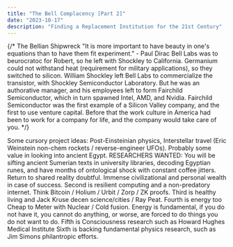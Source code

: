 ```yaml
---
title: "The Bell Complacency [Part 2]"
date: "2023-10-17"
description: "Finding a Replacement Institution for the 21st Century"
---
```


{/*
The Bellian Shipwreck
"It is more important to have beauty in one's equations than to have them fit experiment." - Paul Dirac
Bell Labs was to beurocratoc for Robert, so he left with Shockley to California.
Germanium could not withstand heat (requirement for military applications), so they switched to silicon.
William Shockley left Bell Labs to commercialize the transistor, with Shockley Semiconductor Laboratory. But he was an authorative manager, and his employees left to form Fairchild Semiconductor, which in turn spawned Intel, AMD, and Nvidia.
Fairchild Semiconductor was the first example of a Silicon Valley company, and the first to use venture capital. Before that the work culture in America had been to work for a company for life, and the company would take care of you.
*/}

Some cursory project ideas:
Post-Einsteinian physics, Interstellar travel (Eric Weinstein non-chem rockets / reverse-engineer UFOs). Probably some value in looking into ancient Egypt. RESEARCHERS WANTED: You will be sifting ancient Sumerian texts in university libraries, decoding Egyptian runes, and have months of ontological shock with constant coffee jitters. Return to shared reality doubtful. Immense civilizational and personal wealth in case of success.
Second is resilient computing and a non-predatory internet. Think Bitcoin / Holium / Urbit / Zorp / ZK proofs.
Third is healthy living and Jack Kruse decen science/cities / Ray Peat.
Fourth is energy too Cheap to Meter with Nuclear / Cold fusion. Energy is fundamental, if you do not have it, you cannot do anything, or worse, are forced to do things you do not want to do.
Fifth is Consciousness research such as Howard Hughes Medical Institute
Sixth is backing fundamental physics research, such as Jim Simons philantropic efforts.
